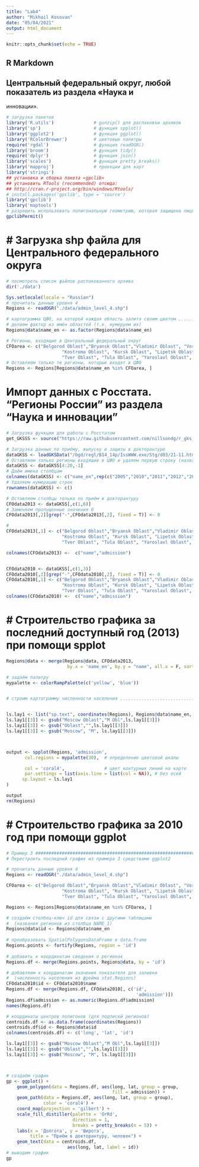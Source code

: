 ---
title: "Lab4"
author: "Mikhail Kosovan"
date: "05/04/2021"
output: html_document
---

```{r setup, include=FALSE}
knitr::opts_chunk$set(echo = TRUE)
```

## R Markdown
## Центральный федеральный округ, любой показатель из раздела «Наука и
инновации».

```{r, echo = F, include = F}
# загрузка пакетов
library('R.utils')               # gunzip() для распаковки архивов 
library('sp')                    # функция spplot()
library('ggplot2')               # функция ggplot()
library('RColorBrewer')          # цветовые палитры
require('rgdal')                 # функция readOGR()
library('broom')                 # функция tidy()
require('dplyr')                 # функция join()
library('scales')                # функция pretty_breaks()
library('mapproj')               # проекции для карт
library('stringi')
## установка и сборка пакета «gpclib»
## установить RTools (recommended) отсюда:
## http://cran.r-project.org/bin/windows/Rtools/
# install.packages('gpclib', type = 'source')
library('gpclib')
library('maptools')
# разрешить использовать полигональную геометрию, которая защищена лицензией 
gpclibPermit()

```

# # Загрузка shp файла для Центрального федерального округа
```{r}
# посмотреть список файлов распакованного архива
dir('./data')

Sys.setlocale(locale = "Russian")
# прочитать данные уровня 4
Regions <- readOGR("./data/admin_level_4.shp")

# картограмма ЦФО, на которой каждая область залита своим цветом ..........
# делаем фактор из имён областей (т.е. нумеруем их)
Regions@data$name_en <- as.factor(Regions@data$name_en)

# Регионы, входящие в Центральный федеральный округ
CFOarea <- c("Belgorod Oblast","Bryansk Oblast","Vladimir Oblast", "Voronezh Oblast", "Ivanovo Oblast", "Kaluga Oblast",
                     "Kostroma Oblast", "Kursk Oblast", "Lipetsk Oblast", "Moscow Oblast", "Oryol Oblast", "Ryazan Oblast", "Tambov Oblast",
                     "Tver Oblast", "Tula Oblast", "Yaroslavl Oblast", "Moscow")
# Оставляем только те регионы, которые входят в ЦФО
Regions <- Regions[Regions@data$name_en %in% CFOarea, ]

```

# Импорт данных с Росстата. "Регионы России" из раздела "Наука и инновации"
```{r}


# Загрузка функции для работы с Росстатом
get_GKSSS <- source("https://raw.githubusercontent.com/nillsondg/r_gks_stat_data/master/gks.R")

# Загрузка данных по приёму, выпуску и защиты в докторантуре
dataGKSS <- loadGKSData("/bgd/regl/B14_14p/IssWWW.exe/Stg/d03/21-11.htm")
# Оставляем только регионы входящие в ЦФО и удаяем первую строку (названия столбцов неправильно импортированы)
dataGKSS <- dataGKSS[4:20,-1]
# Даём имена столбцам
colnames(dataGKSS) <- c("name_en",rep(c("2005","2010","2011","2012","2013"),3))
# Удаляем нумерацию строк
rownames(dataGKSS) <- c()

# Оставляем столбцы только по приём в докторантуру
CFOdata2013 <- dataGKSS[,c(1,6)]
# Заменяем пропущенные значения 0
CFOdata2013[,2][grep("-",CFOdata2013[,2], fixed = T)] <- 0

# 
CFOdata2013[,1] <- c("Belgorod Oblast","Bryansk Oblast","Vladimir Oblast", "Voronezh Oblast", "Ivanovo Oblast", "Kaluga Oblast",
                     "Kostroma Oblast", "Kursk Oblast", "Lipetsk Oblast", "Moscow Oblast", "Oryol Oblast", "Ryazan Oblast", "Tambov Oblast",
                     "Tver Oblast", "Tula Oblast", "Yaroslavl Oblast", "Moscow")

colnames(CFOdata2013) <-  c("name","admission")


CFOdata2010 <- dataGKSS[,c(1,3)]
CFOdata2010[,2][grep("-",CFOdata2010[,2], fixed = T)] <- 0
CFOdata2010[,1] <- c("Belgorod Oblast","Bryansk Oblast","Vladimir Oblast", "Voronezh Oblast", "Ivanovo Oblast", "Kaluga Oblast",
                     "Kostroma Oblast", "Kursk Oblast", "Lipetsk Oblast", "Moscow Oblast", "Oryol Oblast", "Ryazan Oblast", "Tambov Oblast",
                     "Tver Oblast", "Tula Oblast", "Yaroslavl Oblast", "Moscow")
colnames(CFOdata2010) <-  c("name","admission")


```
# # Строительство графика за последний доступный год (2013) при помощи spplot
```{r}

Regions@data <- merge(Regions@data, CFOdata2013,
                       by.x = 'name_en', by.y = "name", all.x = F, sort = F)

# задаём палитру
mypalette <- colorRampPalette(c('yellow', 'blue'))


# строим картограмму численности населения .....................................


ls.lay1 <- list("sp.text", coordinates(Regions), Regions@data$name_en, sort = F)
ls.lay1[[3]] <- gsub("Moscow Oblast","M Obl",ls.lay1[[3]])
ls.lay1[[3]] <- gsub("Oblast","",ls.lay1[[3]])
ls.lay1[[3]] <- gsub("Moscow", "M", ls.lay1[[3]])



output <- spplot(Regions, 'admission',
       col.regions = mypalette(30),  # определение цветовой шкалы

       col = 'coral4',               # цвет контурных линий на карте
       par.settings = list(axis.line = list(col = NA)), # без осей
      sp.layout = ls.lay1
)

output
rm(Regions)


```


# # Строительство графика за 2010 год при помощи ggplot
```{r}


# Пример 3 #####################################################################
# Перестроить последний график из примера 3 средствами ggplot2

# прочитать данные уровня 4
Regions <- readOGR("./data/admin_level_4.shp")

CFOarea <- c("Belgorod Oblast","Bryansk Oblast","Vladimir Oblast", "Voronezh Oblast", "Ivanovo Oblast", "Kaluga Oblast",
                     "Kostroma Oblast", "Kursk Oblast", "Lipetsk Oblast", "Moscow Oblast", "Oryol Oblast", "Ryazan Oblast", "Tambov Oblast",
                     "Tver Oblast", "Tula Oblast", "Yaroslavl Oblast", "Moscow")

Regions <- Regions[Regions@data$name_en %in% CFOarea, ]

# создаём столбец-ключ id для связи с другими таблицами
#  (названия регионов из столбца NAME_1)
Regions@data$id <- Regions@data$name_en
    
# преобразовать SpatialPolygonsDataFrame в data.frame
Regions.points <- fortify(Regions, region = 'id')
    
# добавить к координатам сведения о регионах
Regions.df <- merge(Regions.points, Regions@data, by = 'id')

# добавляем к координатам значения показателя для заливки
#  (численность населения из фрейма stat.Regions)
CFOdata2010$id <- CFOdata2010$name 
Regions.df <- merge(Regions.df, CFOdata2010[, c('id',
                                                 'admission')])
Regions.df$admission <- as.numeric(Regions.df$admission)
names(Regions.df)

# координаты центров полигонов (для подписей регионов)
centroids.df <- as.data.frame(coordinates(Regions))
centroids.df$id <- Regions@data$id
colnames(centroids.df) <- c('long', 'lat', 'id')

ls.lay1[[3]] <- gsub("Moscow Oblast","M Obl",ls.lay1[[3]])
ls.lay1[[3]] <- gsub("Oblast","",ls.lay1[[3]])
ls.lay1[[3]] <- gsub("Moscow", "M", ls.lay1[[3]])



# создаём график
gp <- ggplot() + 
    geom_polygon(data = Regions.df, aes(long, lat, group = group,
                                        fill = admission)) +
    geom_path(data = Regions.df, aes(long, lat, group = group), 
              color = 'coral4') +
    coord_map(projection = 'gilbert') +
    scale_fill_distiller(palette = 'OrRd',
                         direction = 1,
                         breaks = pretty_breaks(n = 5)) +
    labs(x = 'Долгота', y = 'Широта', 
         title = "Приём в докторантуру, человек") +
    geom_text(data = centroids.df, 
                       aes(long, lat, label = id))
# выводим график
gp




```